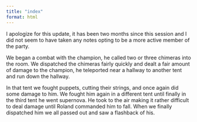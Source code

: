 ```yaml
---
title: "index"
format: html
---
```


I apologize for this update, it has been two months since this session and I did not seem to have taken any notes opting to be a more active member of the party.

We began a combat with the champion, he called two or three chimeras into the room. We dispatched the chimeras fairly quickly and dealt a fair amount of damage to the champion, he teleported near a hallway to another tent and run down the hallway.

In that tent we fought puppets, cutting their strings, and once again did some damage to him. We fought him again in a different tent until finally in the third tent he went supernova. He took to the air making it rather difficult to deal damage until Roland commanded him to fall. When we finally dispatched him we all passed out and saw a flashback of his.
